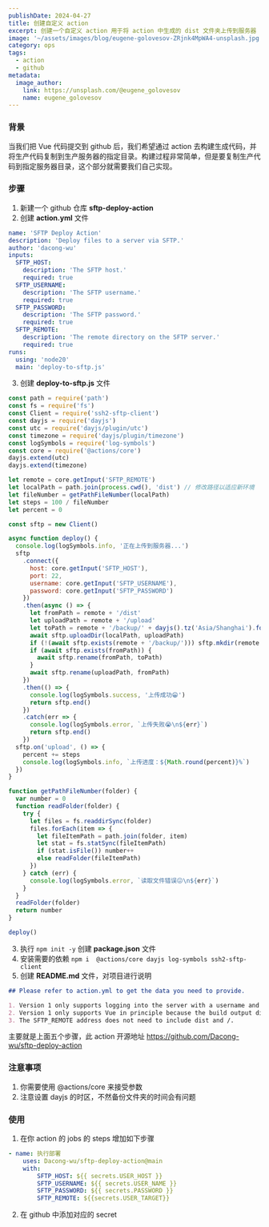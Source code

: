 ```yaml
---
publishDate: 2024-04-27
title: 创建自定义 action
excerpt: 创建一个自定义 action 用于将 action 中生成的 dist 文件夹上传到服务器
image: '~/assets/images/blog/eugene-golovesov-ZRjnk4MpWA4-unsplash.jpg'
category: ops
tags:
  - action
  - github
metadata:
  image_author:
    link: https://unsplash.com/@eugene_golovesov
    name: eugene_golovesov
---
```


### 背景

当我们把 Vue 代码提交到 github 后，我们希望通过 action 去构建生成代码，并将生产代码复制到生产服务器的指定目录。构建过程非常简单，但是要复制生产代码到指定服务器目录，这个部分就需要我们自己实现。

### 步骤

1. 新建一个 github 仓库 **sftp-deploy-action**
2. 创建 **action.yml** 文件

```yaml
name: 'SFTP Deploy Action'
description: 'Deploy files to a server via SFTP.'
author: 'dacong-wu'
inputs:
  SFTP_HOST:
    description: 'The SFTP host.'
    required: true
  SFTP_USERNAME:
    description: 'The SFTP username.'
    required: true
  SFTP_PASSWORD:
    description: 'The SFTP password.'
    required: true
  SFTP_REMOTE:
    description: 'The remote directory on the SFTP server.'
    required: true
runs:
  using: 'node20'
  main: 'deploy-to-sftp.js'
```

3. 创建 **deploy-to-sftp.js** 文件

```javascript
const path = require('path')
const fs = require('fs')
const Client = require('ssh2-sftp-client')
const dayjs = require('dayjs')
const utc = require('dayjs/plugin/utc')
const timezone = require('dayjs/plugin/timezone')
const logSymbols = require('log-symbols')
const core = require('@actions/core')
dayjs.extend(utc)
dayjs.extend(timezone)

let remote = core.getInput('SFTP_REMOTE')
let localPath = path.join(process.cwd(), 'dist') // 修改路径以适应新环境
let fileNumber = getPathFileNumber(localPath)
let steps = 100 / fileNumber
let percent = 0

const sftp = new Client()

async function deploy() {
  console.log(logSymbols.info, '正在上传到服务器...')
  sftp
    .connect({
      host: core.getInput('SFTP_HOST'),
      port: 22,
      username: core.getInput('SFTP_USERNAME'),
      password: core.getInput('SFTP_PASSWORD')
    })
    .then(async () => {
      let fromPath = remote + '/dist'
      let uploadPath = remote + '/upload'
      let toPath = remote + '/backup/' + dayjs().tz('Asia/Shanghai').format('YYYY-MM-DD(HH:mm:ss)')
      await sftp.uploadDir(localPath, uploadPath)
      if (!(await sftp.exists(remote + '/backup/'))) sftp.mkdir(remote + '/backup/', true)
      if (await sftp.exists(fromPath)) {
        await sftp.rename(fromPath, toPath)
      }
      await sftp.rename(uploadPath, fromPath)
    })
    .then(() => {
      console.log(logSymbols.success, '上传成功😁')
      return sftp.end()
    })
    .catch(err => {
      console.log(logSymbols.error, `上传失败😭\n${err}`)
      return sftp.end()
    })
  sftp.on('upload', () => {
    percent += steps
    console.log(logSymbols.info, `上传进度：${Math.round(percent)}%`)
  })
}

function getPathFileNumber(folder) {
  var number = 0
  function readFolder(folder) {
    try {
      let files = fs.readdirSync(folder)
      files.forEach(item => {
        let fileItemPath = path.join(folder, item)
        let stat = fs.statSync(fileItemPath)
        if (stat.isFile()) number++
        else readFolder(fileItemPath)
      })
    } catch (err) {
      console.log(logSymbols.error, `读取文件错误😖\n${err}`)
    }
  }
  readFolder(folder)
  return number
}

deploy()
```

3. 执行 `npm init -y` 创建 **package.json** 文件
4. 安装需要的依赖 `npm i  @actions/core dayjs log-symbols ssh2-sftp-client`
5. 创建 **README.md** 文件，对项目进行说明

```markdown
## Please refer to action.yml to get the data you need to provide.

1. Version 1 only supports logging into the server with a username and password.
2. Version 1 only supports Vue in principle because the build output directory is dist.
3. The SFTP_REMOTE address does not need to include dist and /.
```

主要就是上面五个步骤，此 action 开源地址 https://github.com/Dacong-wu/sftp-deploy-action

### 注意事项

1. 你需要使用 @actions/core 来接受参数
1. 注意设置 dayjs 的时区，不然备份文件夹的时间会有问题

### 使用

1. 在你 action 的 jobs 的 steps 增加如下步骤

```yaml
- name: 执行部署
  	uses: Dacong-wu/sftp-deploy-action@main
    with:
    	SFTP_HOST: ${{ secrets.USER_HOST }}
    	SFTP_USERNAME: ${{ secrets.USER_NAME }}
    	SFTP_PASSWORD: ${{ secrets.PASSWORD }}
    	SFTP_REMOTE: ${{secrets.USER_TARGET}}
```

2. 在 github 中添加对应的 secret

